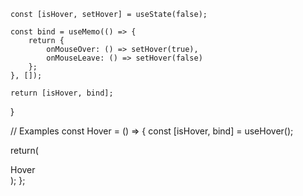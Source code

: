 
    const [isHover, setHover] = useState(false);

    const bind = useMemo(() => {
        return {
            onMouseOver: () => setHover(true),
            onMouseLeave: () => setHover(false)
        };
    }, []);

    return [isHover, bind];
}


// Examples
const Hover = () => {
const [isHover, bind] = useHover();

return(
<div {...bind} style={{backgroundColor: isHover ? 'red' : 'green'}}>
<div>Hover</div>
</div>
);
};
